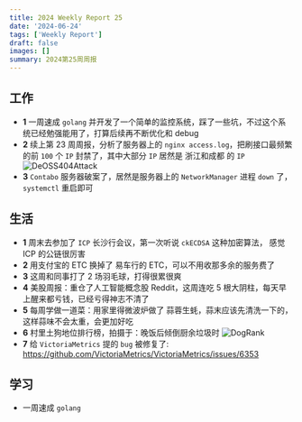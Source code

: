 ```yaml
---
title: 2024 Weekly Report 25
date: '2024-06-24'
tags: ['Weekly Report']
draft: false
images: []
summary: 2024第25周周报
---
```


<TOCInline toc={props.toc}/>

## 工作

- **1** 一周速成 `golang` 并开发了一个简单的监控系统，踩了一些坑，不过这个系统已经勉强能用了，打算后续再不断优化和 debug
- **2** 续上第 23 周周报，分析了服务器上的 `nginx access.log`，把刷接口最频繁的前 `100` 个 `IP` 封禁了，其中大部分 `IP` 居然是 浙江和成都 的 `IP`
![DeOSS404Attack](/static/images/DeOSS404Attack.jpg)
- **3** `Contabo` 服务器破案了，居然是服务器上的 `NetworkManager` 进程 `down` 了，`systemctl` 重启即可

## 生活

- **1** 周末去参加了 `ICP` 长沙行会议，第一次听说 `ckECDSA` 这种加密算法， 感觉 ICP 的公链很厉害
- **2** 用支付宝的 ETC 换掉了 易车行的 ETC，可以不用收那多余的服务费了
- **3** 这周和同事打了 2 场羽毛球，打得很累很爽
- **4** 美股周报：重仓了人工智能概念股 Reddit，这周连吃 5 根大阴柱，每天早上醒来都亏钱，已经亏得神志不清了
- **5** 每周学做一道菜：用家里得微波炉做了 蒜蓉生蚝，蒜末应该先清洗一下的，这样蒜味不会太重，会更加好吃
- **6** 村里土狗地位排行榜，拍摄于：晚饭后倾倒厨余垃圾时
![DogRank](/static/images/DogRank.jpg)
- **7** 给 `VictoriaMetrics` 提的 `bug` 被修复了: https://github.com/VictoriaMetrics/VictoriaMetrics/issues/6353



## 学习

- 一周速成 `golang`













